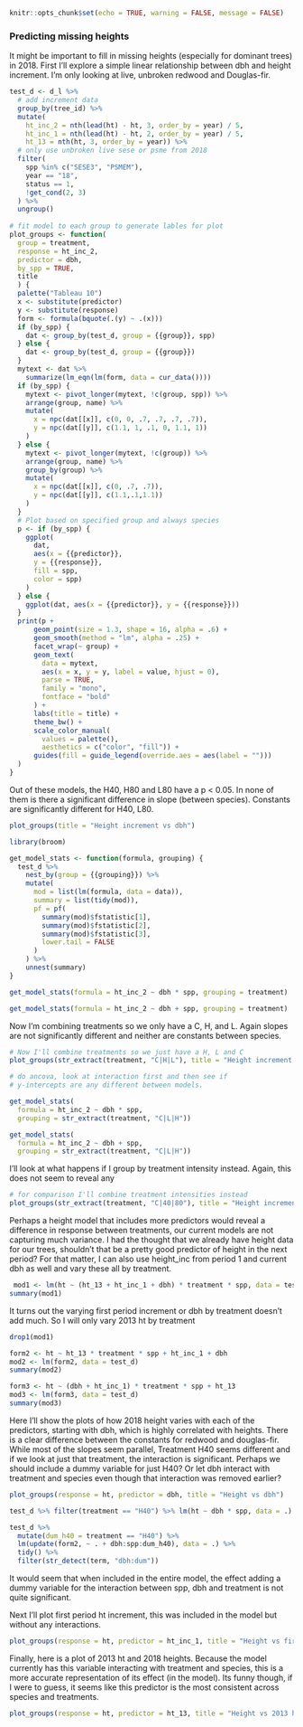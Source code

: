 ```r
knitr::opts_chunk$set(echo = TRUE, warning = FALSE, message = FALSE)
```


### Predicting missing heights

It might be important to fill in missing heights (especially for dominant trees) in 2018. First I'll explore a simple linear relationship between dbh and height increment. I'm only looking at live, unbroken redwood and Douglas-fir.

```r

test_d <- d_l %>%
  # add increment data
  group_by(tree_id) %>%
  mutate(
    ht_inc_2 = nth(lead(ht) - ht, 3, order_by = year) / 5,
    ht_inc_1 = nth(lead(ht) - ht, 2, order_by = year) / 5,
    ht_13 = nth(ht, 3, order_by = year)) %>%
  # only use unbroken live sese or psme from 2018
  filter(
    spp %in% c("SESE3", "PSMEM"),
    year == "18",
    status == 1,
    !get_cond(2, 3)
  ) %>%
  ungroup()
  
# fit model to each group to generate lables for plot
plot_groups <- function(
  group = treatment,
  response = ht_inc_2,
  predictor = dbh,
  by_spp = TRUE,
  title
  ) {
  palette("Tableau 10")
  x <- substitute(predictor)
  y <- substitute(response)
  form <- formula(bquote(.(y) ~ .(x)))
  if (by_spp) {
    dat <- group_by(test_d, group = {{group}}, spp)
  } else {
    dat <- group_by(test_d, group = {{group}})
  }
  mytext <- dat %>%
    summarize(lm_eqn(lm(form, data = cur_data())))
  if (by_spp) {
    mytext <- pivot_longer(mytext, !c(group, spp)) %>%
    arrange(group, name) %>%
    mutate(
      x = npc(dat[[x]], c(0, 0, .7, .7, .7, .7)),
      y = npc(dat[[y]], c(1.1, 1, .1, 0, 1.1, 1))
    )
  } else {
    mytext <- pivot_longer(mytext, !c(group)) %>%
    arrange(group, name) %>%
    group_by(group) %>%
    mutate(
      x = npc(dat[[x]], c(0, .7, .7)),
      y = npc(dat[[y]], c(1.1,.1,1.1))
    )
  }
  # Plot based on specified group and always species
  p <- if (by_spp) {
    ggplot(
      dat,
      aes(x = {{predictor}},
      y = {{response}},
      fill = spp,
      color = spp)
    )
  } else {
    ggplot(dat, aes(x = {{predictor}}, y = {{response}}))
  }
  print(p +
      geom_point(size = 1.3, shape = 16, alpha = .6) +
      geom_smooth(method = "lm", alpha = .25) +
      facet_wrap(~ group) +
      geom_text(
        data = mytext,
        aes(x = x, y = y, label = value, hjust = 0),
        parse = TRUE,
        family = "mono",
        fontface = "bold"
      ) +
      labs(title = title) +
      theme_bw() +
      scale_color_manual(
        values = palette(),
        aesthetics = c("color", "fill")) +
      guides(fill = guide_legend(override.aes = aes(label = "")))
  )
}
```

Out of these models, the H40, H80 and L80 have a p < 0.05. In none of them is there a significant difference in slope (between species). Constants are significantly different for H40, L80.

```r
plot_groups(title = "Height increment vs dbh")
```

```r
library(broom)

get_model_stats <- function(formula, grouping) {
  test_d %>% 
    nest_by(group = {{grouping}}) %>%
    mutate(
      mod = list(lm(formula, data = data)),
      summary = list(tidy(mod)),
      pf = pf(
        summary(mod)$fstatistic[1],
        summary(mod)$fstatistic[2],
        summary(mod)$fstatistic[3],
        lower.tail = FALSE
      )
    ) %>%
    unnest(summary)
}
```

```r
get_model_stats(formula = ht_inc_2 ~ dbh * spp, grouping = treatment)

get_model_stats(formula = ht_inc_2 ~ dbh + spp, grouping = treatment)
```

Now I'm combining treatments so we only have a C, H, and L. Again slopes are not significantly different and neither are constants between species.

```r
# Now I'll combine treatments so we just have a H, L and C
plot_groups(str_extract(treatment, "C|H|L"), title = "Height increment vs dbh")
```

```r
# do ancova, look at interaction first and then see if 
# y-intercepts are any different between models.

get_model_stats(
  formula = ht_inc_2 ~ dbh * spp,
  grouping = str_extract(treatment, "C|L|H"))

get_model_stats(
  formula = ht_inc_2 ~ dbh + spp,
  grouping = str_extract(treatment, "C|L|H"))
```

I'll look at what happens if I group by treatment intensity instead. Again, this does not seem to reveal any 

```r
# for comparison I'll combine treatment intensities instead
plot_groups(str_extract(treatment, "C|40|80"), title = "Height increment vs dbh")
```

Perhaps a height model that includes more predictors would reveal a difference in response between treatments, our current models are not capturing much variance. I had the thought that we already have height data for our trees, shouldn't that be a pretty good predictor of height in the next period? For that matter, I can also use height_inc from period 1 and current dbh as well and vary these all by treatment.

```r
 mod1 <- lm(ht ~ (ht_13 + ht_inc_1 + dbh) * treatment * spp, data = test_d)
summary(mod1)
```

It turns out the varying first period increment or dbh by treatment doesn't add much. So I will only vary 2013 ht by treatment

```r
drop1(mod1)
```

```r
form2 <- ht ~ ht_13 * treatment * spp + ht_inc_1 + dbh
mod2 <- lm(form2, data = test_d)
summary(mod2)

form3 <- ht ~ (dbh + ht_inc_1) * treatment * spp + ht_13
mod3 <- lm(form3, data = test_d)
summary(mod3)
```


Here I'll show the plots of how 2018 height varies with each of the predictors, starting with dbh, which is highly correlated with heights. There is a clear difference between the constants for redwood and douglas-fir. While most of the slopes seem parallel, Treatment H40 seems different and if we look at just that treatment, the interaction is significant. Perhaps we should include a dummy variable for just H40? Or let dbh interact with treatment and species even though that interaction was removed earlier?

```r
plot_groups(response = ht, predictor = dbh, title = "Height vs dbh")

test_d %>% filter(treatment == "H40") %>% lm(ht ~ dbh * spp, data = .) %>% tidy()

test_d %>% 
  mutate(dum_h40 = treatment == "H40") %>%
  lm(update(form2, ~ . + dbh:spp:dum_h40), data = .) %>%
  tidy() %>%
  filter(str_detect(term, "dbh:dum"))
```

It would seem that when included in the entire model, the effect adding a dummy variable for the interaction between spp, dbh and treatment is not quite significant.

Next I'll plot first period ht increment, this was included in the model but without any interactions. 

```r
plot_groups(response = ht, predictor = ht_inc_1, title = "Height vs first period ht increment")
```

Finally, here is a plot of 2013 ht and 2018 heights. Because the model currently has this variable interacting with treatment and species, this is a more accurate representation of its effect (in the model). Its funny though, if I were to guess, it seems like this predictor is the most consistent across species and treatments.

```r

plot_groups(response = ht, predictor = ht_13, title = "Height vs 2013 height")

```
